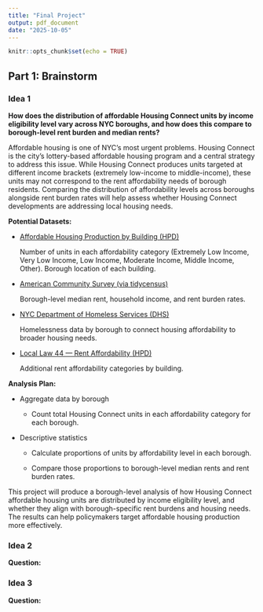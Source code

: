 ```yaml
---
title: "Final Project"
output: pdf_document
date: "2025-10-05"
---
```


```r
knitr::opts_chunk$set(echo = TRUE)
```

## Part 1: Brainstorm

### Idea 1

**How does the distribution of affordable Housing Connect units by income eligibility level vary across NYC boroughs, and how does this compare to borough-level rent burden and median rents?**

Affordable housing is one of NYC’s most urgent problems. Housing Connect is the city’s lottery-based affordable housing program and a central strategy to address this issue. While Housing Connect produces units targeted at different income brackets (extremely low-income to middle-income), these units may not correspond to the rent affordability needs of borough residents. Comparing the distribution of affordability levels across boroughs alongside rent burden rates will help assess whether Housing Connect developments are addressing local housing needs.

**Potential Datasets:**

* [Affordable Housing Production by Building (HPD)](https://data.cityofnewyork.us/Housing-Development/Affordable-Housing-Production-by-Building/hg8x-zxpr/about_data)

  Number of units in each affordability category (Extremely Low Income, Very Low Income, Low Income, Moderate Income, Middle Income, Other).
  Borough location of each building.

* [American Community Survey (via tidycensus)](https://walker-data.com/tidycensus/)

  Borough-level median rent, household income, and rent burden rates.

* [NYC Department of Homeless Services (DHS)](https://data.cityofnewyork.us/Social-Services/Individual-Census-by-Borough-Community-District-an/veav-vj3r/about_data)

  Homelessness data by borough to connect housing affordability to broader housing needs.

* [Local Law 44 — Rent Affordability (HPD)](https://data.cityofnewyork.us/Housing-Development/Local-Law-44-Rent-Affordability/93d2-wh7s/about_data)

  Additional rent affordability categories by building.
  
**Analysis Plan:**

- Aggregate data by borough

  - Count total Housing Connect units in each affordability category for each borough.

- Descriptive statistics

  - Calculate proportions of units by affordability level in each borough.

  - Compare those proportions to borough-level median rents and rent burden rates.


This project will produce a borough-level analysis of how Housing Connect affordable housing units are distributed by income eligibility level, and whether they align with borough-specific rent burdens and housing needs. The results can help policymakers target affordable housing production more effectively.




### Idea 2

**Question:**


### Idea 3

**Question:**